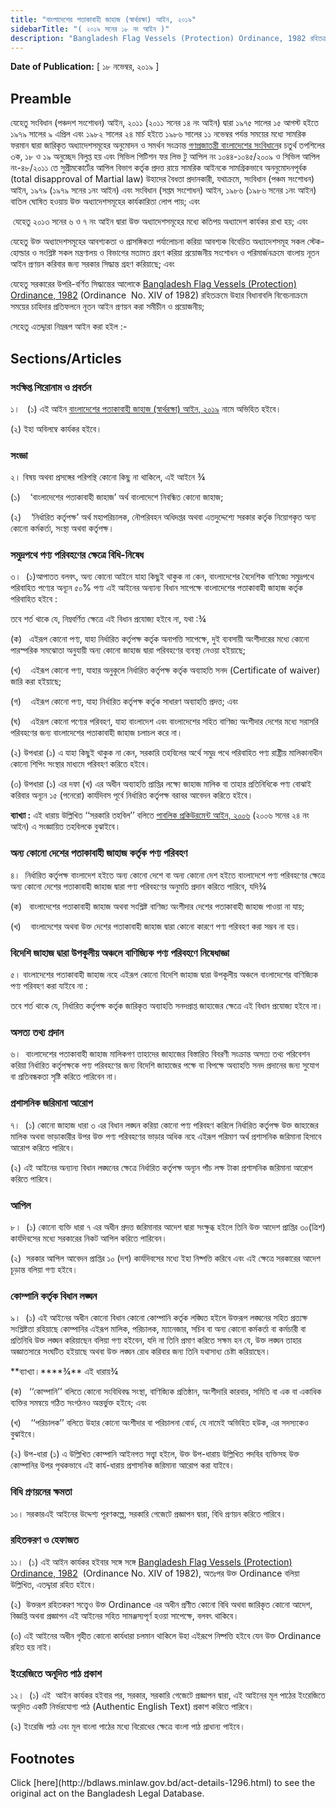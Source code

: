 ```yaml
---
title: "বাংলাদেশের পতাকাবাহী জাহাজ (স্বার্থরক্ষা) আইন, ২০১৯"
sidebarTitle: "( ২০১৯ সনের ১৮ নং আইন )"
description: "Bangladesh Flag Vessels (Protection) Ordinance, 1982 রহিতক্রমে উহার বিধানাবলি বিবেচনাক্রমে সময়ের চাহিদার প্রতিফলনে নূতন আইন প্রণয়নকল্পে প্রণীত আইন"
---
```


**Date of Publication:** [ ১৮ নভেম্বর, ২০১৯ ]

## Preamble

যেহেতু সংবিধান (পঞ্চদশ সংশোধন) আইন, ২০১১ (২০১১ সনের ১৪ নং আইন) দ্বারা ১৯৭৫ সালের ১৫ আগস্ট হইতে ১৯৭৯ সালের ৯ এপ্রিল এবং ১৯৮২ সালের ২৪ মার্চ হইতে ১৯৮৬ সালের ১১ নভেম্বর পর্যন্ত সময়ের মধ্যে সামরিক ফরমান দ্বারা জারিকৃত অধ্যাদেশসমূহের অনুমোদন ও সমর্থন সংক্রান্ত [গণপ্রজাতন্ত্রী বাংলাদেশের সংবিধান](/act-957.html "গণপ্রজাতন্ত্রী বাংলাদেশের সংবিধান")ের চতুর্থ তপশিলের ৩ক, ১৮ ও ১৯ অনুচ্ছেদ বিলুপ্ত হয় এবং সিভিল পিটিশন ফর লিভ টু আপিল নং ১০৪৪-১০৪৫/২০০৯ ও সিভিল আপিল নং-৪৮/২০১১ তে সুপ্রীমকোর্টের আপিল বিভাগ কর্তৃক প্রদত্ত রায়ে সামরিক আইনকে সামগ্রিকভাবে অননুমোদনপূর্বক (total disapproval of Martial law) উহাদের বৈধতা প্রদানকারী, যথাক্রমে, সংবিধান (পঞ্চম সংশোধন) আইন, ১৯৭৯ (১৯৭৯ সনের ১নং আইন) এবং সংবিধান (সপ্তম সংশোধন) আইন, ১৯৮৬ (১৯৮৬ সনের ১নং আইন) বাতিল ঘোষিত হওয়ায় উক্ত অধ্যাদেশসমূহের কার্যকারিতা লোপ পায়; এবং

 যেহেতু ২০১৩ সনের ৬ ও ৭ নং আইন দ্বারা উক্ত অধ্যাদেশসমূহের মধ্যে কতিপয় অধ্যাদেশ কার্যকর রাখা হয়; এবং

যেহেতু উক্ত অধ্যাদেশসমূহের আবশ্যকতা ও প্রাসঙ্গিকতা পর্যালোচনা করিয়া আবশ্যক বিবেচিত অধ্যাদেশসমূহ সকল স্টেক-হোল্ডার ও সংশ্লিষ্ট সকল মন্ত্রণালয় ও বিভাগের মতামত গ্রহণ করিয়া প্রয়োজনীয় সংশোধন ও পরিমার্জনক্রমে বাংলায় নূতন আইন প্রণয়ন করিবার জন্য সরকার সিদ্ধান্ত গ্রহণ করিয়াছে; এবং

যেহেতু সরকারের উপরি-বর্ণিত সিদ্ধান্তের আলোকে [Bangladesh Flag Vessels (Protection) Ordinance, 1982](/laws/act-625 "Bangladesh Flag Vessels (Protection) Ordinance, 1982") (Ordinance  No. XIV of 1982) রহিতক্রমে উহার বিধানাবলি বিবেচনাক্রমে সময়ের চাহিদার প্রতিফলনে নূতন আইন প্রণয়ন করা সমীচীন ও প্রয়োজনীয়;

সেহেতু এতদ্দ্বারা নিম্নরূপ আইন করা হইল :-

## Sections/Articles

### সংক্ষিপ্ত শিরোনাম ও প্রবর্তন

১।   (১) এই আইন [বাংলাদেশের পতাকাবাহী জাহাজ (স্বার্থরক্ষা) আইন, ২০১৯](/laws/act-1296 "বাংলাদেশের পতাকাবাহী জাহাজ (স্বার্থরক্ষা) আইন, ২০১৯") নামে অভিহিত হইবে।

(২) ইহা অবিলম্বে কার্যকর হইবে।

### সংজ্ঞা

২। বিষয় অথবা প্রসঙ্গের পরিপন্থি কোনো কিছু না থাকিলে, এই আইনে ¾

(১)    ‘বাংলাদেশের পতাকাবাহী জাহাজ’ অর্থ বাংলাদেশে নিবন্ধিত কোনো জাহাজ;

(২)    ‘নির্ধারিত কর্তৃপক্ষ’ অর্থ মহাপরিচালক, নৌপরিবহন অধিদপ্তর অথবা এতদুদ্দেশ্যে সরকার কর্তৃক নিয়োগকৃত অন্য কোনো কর্মকর্তা, সংস্থা অথবা কর্তৃপক্ষ।

### সমুদ্রপথে পণ্য পরিবহণের ক্ষেত্রে বিধি-নিষেধ

৩।  (১)আপাতত বলবৎ, অন্য কোনো আইনে যাহা কিছুই থাকুক না কেন, বাংলাদেশের বৈদেশিক বাণিজ্যে সমুদ্রপথে পরিবাহিত পণ্যের অন্যূন ৫০% পণ্য এই আইনের অন্যান্য বিধান সাপেক্ষে বাংলাদেশের পতাকাবাহী জাহাজ কর্তৃক পরিবাহিত হইবে :

তবে শর্ত থাকে যে, নিম্নবর্ণিত ক্ষেত্রে এই বিধান প্রযোজ্য হইবে না, যথা :¾

(ক)   এইরূপ কোনো পণ্য, যাহা নির্ধারিত কর্তৃপক্ষ কর্তৃক অনাপত্তি সাপেক্ষে, দুই ব্যবসায়ী অংশীদারের মধ্যে কোনো পারস্পরিক সমঝোতা অনুযায়ী অন্য কোনো জাহাজ দ্বারা পরিবহণের ব্যবস্থা নেওয়া হইয়াছে;

(খ)    এইরূপ কোনো পণ্য, যাহার অনুকূলে নির্ধারিত কর্তৃপক্ষ কর্তৃক অব্যাহতি সনদ (Certificate of waiver) জারি করা হইয়াছে;

(গ)    এইরূপ কোনো পণ্য, যাহা নির্ধারিত কর্তৃপক্ষ কর্তৃক সাধারণ অব্যাহতি প্রদত্ত; এবং

(ঘ)    এইরূপ কোনো পণ্যের পরিবহণ, যাহা বাংলাদেশ এবং বাংলাদেশের সহিত বাণিজ্য অংশীদার দেশের মধ্যে সরাসরি পরিবহণের জন্য বাংলাদেশের পতাকাবাহী জাহাজ চলাচল করে না।

(২) উপধারা (১) এ যাহা কিছুই থাকুক না কেন, সরকারি তহবিলের অর্থে সমুদ্র পথে পরিবাহিত পণ্য রাষ্ট্রীয় মালিকানাধীন কোনো শিপিং সংস্থার মাধ্যমে পরিবহণ করিতে হইবে।

(৩) উপধারা (১) এর দফা (খ) এর অধীন অব্যাহতি প্রাপ্তির লক্ষ্যে জাহাজ মালিক বা তাহার প্রতিনিধিকে পণ্য বোঝাই করিবার অন্যূন ১৫ (পনেরো) কার্যদিবস পূর্বে নির্ধারিত কর্তৃপক্ষ বরাবর আবেদন করিতে হইবে।

**ব্যাখ্যা :** এই ধারায় উল্লিখিত ‘‘সরকারি তহবিল’’ বলিতে [পাবলিক প্রকিউরমেন্ট আইন, ২০০৬](/laws/act-942 "পাবলিক প্রকিউরমেন্ট আইন, ২০০৬") (২০০৬ সনের ২৪ নং আইন) এ সংজ্ঞায়িত তহবিলকে বুঝাইবে।

### অন্য কোনো দেশের পতাকাবাহী জাহাজ কর্তৃক পণ্য পরিবহণ

৪।  নির্ধারিত কর্তৃপক্ষ বাংলাদেশ হইতে অন্য কোনো দেশে বা অন্য কোনো দেশ হইতে বাংলাদেশে পণ্য পরিবহণের ক্ষেত্রে অন্য কোনো দেশের পতাকাবাহী জাহাজ দ্বারা পণ্য পরিবহণের অনুমতি প্রদান করিতে পারিবে, যদি¾

(ক)   বাংলাদেশের পতাকাবাহী জাহাজ অথবা সংশ্লিষ্ট বাণিজ্য অংশীদার দেশের পতাকাবাহী জাহাজ পাওয়া না যায়;

(খ)    বাংলাদেশের অথবা উক্ত দেশের পতাকাবাহী জাহাজ দ্বারা কোনো কারণে পণ্য পরিবহণ করা সম্ভব না হয়।

### বিদেশি জাহাজ দ্বারা উপকূলীয় অঞ্চলে বাণিজ্যিক পণ্য পরিবহণে নিষেধাজ্ঞা

৫। বাংলাদেশের পতাকাবাহী জাহাজ নহে এইরূপ কোনো বিদেশি জাহাজ দ্বারা উপকূলীয় অঞ্চলে বাংলাদেশের বাণিজ্যিক পণ্য পরিবহণ করা যাইবে না :

তবে শর্ত থাকে যে, নির্ধারিত কর্তৃপক্ষ কর্তৃক জারিকৃত অব্যাহতি সনদপ্রাপ্ত জাহাজের ক্ষেত্রে এই বিধান প্রযোজ্য হইবে না।

### অসত্য তথ্য প্রদান

৬।  বাংলাদেশের পতাকাবাহী জাহাজ মালিকগণ তাহাদের জাহাজের বিস্তারিত বিবরণী সংক্রান্ত অসত্য তথ্য পরিবেশন করিয়া নির্ধারিত কর্তৃপক্ষকে পণ্য পরিবহণের জন্য বিদেশি জাহাজের পক্ষে বা বিপক্ষে অব্যাহতি সনদ প্রদানের জন্য সুযোগ বা প্রতিবন্ধকতা সৃষ্টি করিতে পারিবেন না।

### প্রশাসনিক জরিমানা আরোপ

৭।  (১) কোনো জাহাজ ধারা ৩ এর বিধান লঙ্ঘন করিয়া কোনো পণ্য পরিবহণ করিলে নির্ধারিত কর্তৃপক্ষ উক্ত জাহাজের মালিক অথবা ভাড়াকারীর উপর উক্ত পণ্য পরিবহণের ভাড়ার অধিক নহে এইরূপ পরিমাণ অর্থ প্রশাসনিক জরিমানা হিসাবে আরোপ করিতে পারিবে।

(২) এই আইনের অন্যান্য বিধান লঙ্ঘনের ক্ষেত্রে নির্ধারিত কর্তৃপক্ষ অন্যূন পাঁচ লক্ষ টাকা প্রশাসনিক জরিমানা আরোপ করিতে পারিবে।

### আপিল

৮।  (১) কোনো ব্যক্তি ধারা ৭ এর অধীন প্রদত্ত জরিমানার আদেশ দ্বারা সংক্ষুব্ধ হইলে তিনি উক্ত আদেশ প্রাপ্তির ৩০(ত্রিশ) কার্যদিবসের মধ্যে সরকারের নিকট আপিল করিতে পারিবেন।

(২)  সরকার আপিল আবেদন প্রাপ্তির ১০ (দশ) কার্যদিবসের মধ্যে ইহা নিষ্পত্তি করিবে এবং এই ক্ষেত্রে সরকারের আদেশ চূড়ান্ত বলিয়া গণ্য হইবে।

### কোম্পানি কর্তৃক বিধান লঙ্ঘন

৯।  (১) এই আইনের অধীন কোনো বিধান কোনো কোম্পানি কর্তৃক লঙ্ঘিত হইলে উক্তরূপ লঙ্ঘনের সহিত প্রত্যক্ষ সংশ্লিষ্টতা রহিয়াছে কোম্পানির এইরূপ মালিক, পরিচালক, ম্যানেজার, সচিব বা অন্য কোনো কর্মকর্তা বা কর্মচারী বা প্রতিনিধি উক্ত লঙ্ঘন করিয়াছেন বলিয়া গণ্য হইবেন, যদি না তিনি প্রমাণ করিতে সক্ষম হন যে, উক্ত লঙ্ঘন তাহার অজ্ঞাতসারে সংঘটিত হইয়াছে অথবা উক্ত লঙ্ঘন রোধ করিবার জন্য তিনি যথাসাধ্য চেষ্টা করিয়াছেন।

**ব্যাখ্যা।\*\***¾\*\* এই ধারায়¾

(ক)   ‘‘কোম্পানি’’ বলিতে কোনো সংবিধিবদ্ধ সংস্থা, বাণিজ্যিক প্রতিষ্ঠান, অংশীদারি কারবার, সমিতি বা এক বা একাধিক ব্যক্তির সমন্বয়ে গঠিত সংগঠনও অন্তর্ভুক্ত হইবে; এবং

(খ)    ‘‘পরিচালক’’ বলিতে উহার কোনো অংশীদার বা পরিচালনা বোর্ড, যে নামেই অভিহিত হউক, এর সদস্যকেও বুঝাইবে।

(২) উপ-ধারা (১) এ উল্লিখিত কোম্পানি আইনগত সত্ত্বা হইলে, উক্ত উপ-ধারায় উল্লিখিত পদবির ব্যক্তিসহ উক্ত কোম্পানির উপর পৃথকভাবে এই কার্য-ধারায় প্রশাসনিক জরিমানা আরোপ করা যাইবে।

### বিধি প্রণয়নের ক্ষমতা

১০। সরকারএই আইনের উদ্দেশ্য পূরণকল্পে, সরকারি গেজেটে প্রজ্ঞাপন দ্বারা, বিধি প্রণয়ন করিতে পারিবে।

### রহিতকরণ ও হেফাজত

১১।  (১) এই আইন কার্যকর হইবার সঙ্গে সঙ্গে [Bangladesh Flag Vessels (Protection) Ordinance, 1982](/laws/act-625 "Bangladesh Flag Vessels (Protection) Ordinance, 1982")  (Ordinance No. XIV of 1982), অতঃপর উক্ত Ordinance বলিয়া উল্লিখিত, এতদ্দ্বারা রহিত হইবে।

(২)  উক্তরূপ রহিতকরণ সত্ত্বেও উক্ত Ordinance এর অধীন প্রণীত কোনো বিধি অথবা জারিকৃত কোনো আদেশ, বিজ্ঞপ্তি অথবা প্রজ্ঞাপন এই আইনের সহিত সামঞ্জস্যপূর্ণ হওয়া সাপেক্ষে, বলবৎ থাকিবে।

(৩) এই আইনের অধীন গৃহীত কোনো কার্যধারা চলমান থাকিলে উহা এইরূপে নিষ্পত্তি হইবে যেন উক্ত Ordinance রহিত হয় নাই।

### ইংরেজিতে অনূদিত পাঠ প্রকাশ

১২।  (১) এই  আইন কার্যকর হইবার পর, সরকার, সরকারি গেজেটে প্রজ্ঞাপন দ্বারা, এই আইনের মূল পাঠের ইংরেজিতে অনূদিত একটি নির্ভরযোগ্য পাঠ (Authentic English Text) প্রকাশ করিতে পারিবে।

(২) ইংরেজি পাঠ এবং মূল বাংলা পাঠের মধ্যে বিরোধের ক্ষেত্রে বাংলা পাঠ প্রাধান্য পাইবে।

## Footnotes

<Note>
  Click [here](http://bdlaws.minlaw.gov.bd/act-details-1296.html) to see the original act on the Bangladesh Legal Database.
</Note>
